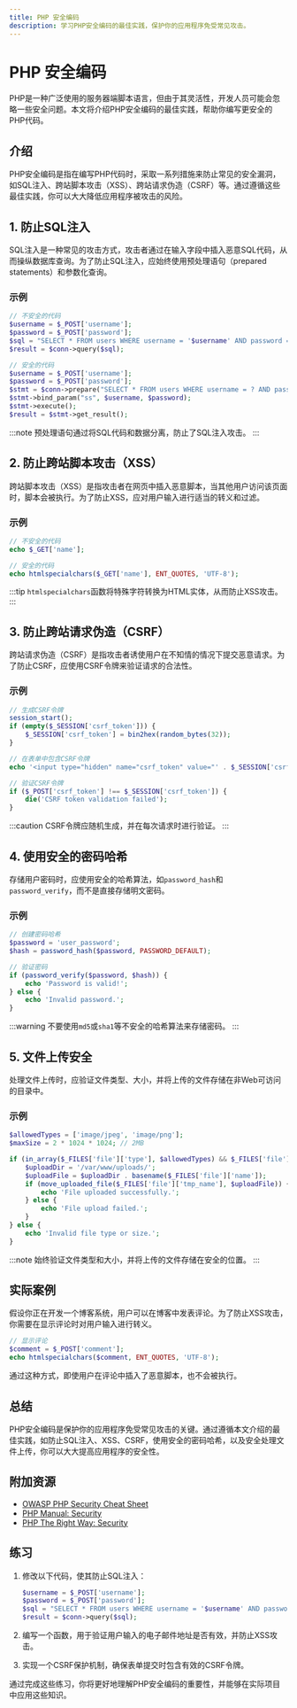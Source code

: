 ```yaml
---
title: PHP 安全编码
description: 学习PHP安全编码的最佳实践，保护你的应用程序免受常见攻击。
---
```


# PHP 安全编码

PHP是一种广泛使用的服务器端脚本语言，但由于其灵活性，开发人员可能会忽略一些安全问题。本文将介绍PHP安全编码的最佳实践，帮助你编写更安全的PHP代码。

## 介绍

PHP安全编码是指在编写PHP代码时，采取一系列措施来防止常见的安全漏洞，如SQL注入、跨站脚本攻击（XSS）、跨站请求伪造（CSRF）等。通过遵循这些最佳实践，你可以大大降低应用程序被攻击的风险。

## 1. 防止SQL注入

SQL注入是一种常见的攻击方式，攻击者通过在输入字段中插入恶意SQL代码，从而操纵数据库查询。为了防止SQL注入，应始终使用预处理语句（prepared statements）和参数化查询。

### 示例

```php
// 不安全的代码
$username = $_POST['username'];
$password = $_POST['password'];
$sql = "SELECT * FROM users WHERE username = '$username' AND password = '$password'";
$result = $conn->query($sql);

// 安全的代码
$username = $_POST['username'];
$password = $_POST['password'];
$stmt = $conn->prepare("SELECT * FROM users WHERE username = ? AND password = ?");
$stmt->bind_param("ss", $username, $password);
$stmt->execute();
$result = $stmt->get_result();
```

:::note
预处理语句通过将SQL代码和数据分离，防止了SQL注入攻击。
:::

## 2. 防止跨站脚本攻击（XSS）

跨站脚本攻击（XSS）是指攻击者在网页中插入恶意脚本，当其他用户访问该页面时，脚本会被执行。为了防止XSS，应对用户输入进行适当的转义和过滤。

### 示例

```php
// 不安全的代码
echo $_GET['name'];

// 安全的代码
echo htmlspecialchars($_GET['name'], ENT_QUOTES, 'UTF-8');
```

:::tip
`htmlspecialchars`函数将特殊字符转换为HTML实体，从而防止XSS攻击。
:::

## 3. 防止跨站请求伪造（CSRF）

跨站请求伪造（CSRF）是指攻击者诱使用户在不知情的情况下提交恶意请求。为了防止CSRF，应使用CSRF令牌来验证请求的合法性。

### 示例

```php
// 生成CSRF令牌
session_start();
if (empty($_SESSION['csrf_token'])) {
    $_SESSION['csrf_token'] = bin2hex(random_bytes(32));
}

// 在表单中包含CSRF令牌
echo '<input type="hidden" name="csrf_token" value="' . $_SESSION['csrf_token'] . '">';

// 验证CSRF令牌
if ($_POST['csrf_token'] !== $_SESSION['csrf_token']) {
    die('CSRF token validation failed');
}
```

:::caution
CSRF令牌应随机生成，并在每次请求时进行验证。
:::

## 4. 使用安全的密码哈希

存储用户密码时，应使用安全的哈希算法，如`password_hash`和`password_verify`，而不是直接存储明文密码。

### 示例

```php
// 创建密码哈希
$password = 'user_password';
$hash = password_hash($password, PASSWORD_DEFAULT);

// 验证密码
if (password_verify($password, $hash)) {
    echo 'Password is valid!';
} else {
    echo 'Invalid password.';
}
```

:::warning
不要使用`md5`或`sha1`等不安全的哈希算法来存储密码。
:::

## 5. 文件上传安全

处理文件上传时，应验证文件类型、大小，并将上传的文件存储在非Web可访问的目录中。

### 示例

```php
$allowedTypes = ['image/jpeg', 'image/png'];
$maxSize = 2 * 1024 * 1024; // 2MB

if (in_array($_FILES['file']['type'], $allowedTypes) && $_FILES['file']['size'] <= $maxSize) {
    $uploadDir = '/var/www/uploads/';
    $uploadFile = $uploadDir . basename($_FILES['file']['name']);
    if (move_uploaded_file($_FILES['file']['tmp_name'], $uploadFile)) {
        echo 'File uploaded successfully.';
    } else {
        echo 'File upload failed.';
    }
} else {
    echo 'Invalid file type or size.';
}
```

:::note
始终验证文件类型和大小，并将上传的文件存储在安全的位置。
:::

## 实际案例

假设你正在开发一个博客系统，用户可以在博客中发表评论。为了防止XSS攻击，你需要在显示评论时对用户输入进行转义。

```php
// 显示评论
$comment = $_POST['comment'];
echo htmlspecialchars($comment, ENT_QUOTES, 'UTF-8');
```

通过这种方式，即使用户在评论中插入了恶意脚本，也不会被执行。

## 总结

PHP安全编码是保护你的应用程序免受常见攻击的关键。通过遵循本文介绍的最佳实践，如防止SQL注入、XSS、CSRF，使用安全的密码哈希，以及安全处理文件上传，你可以大大提高应用程序的安全性。

## 附加资源

- [OWASP PHP Security Cheat Sheet](https://owasp.org/www-project-php-security-cheat-sheet/)
- [PHP Manual: Security](https://www.php.net/manual/en/security.php)
- [PHP The Right Way: Security](https://phptherightway.com/#security)

## 练习

1. 修改以下代码，使其防止SQL注入：
   ```php
   $username = $_POST['username'];
   $password = $_POST['password'];
   $sql = "SELECT * FROM users WHERE username = '$username' AND password = '$password'";
   $result = $conn->query($sql);
   ```

2. 编写一个函数，用于验证用户输入的电子邮件地址是否有效，并防止XSS攻击。

3. 实现一个CSRF保护机制，确保表单提交时包含有效的CSRF令牌。

通过完成这些练习，你将更好地理解PHP安全编码的重要性，并能够在实际项目中应用这些知识。